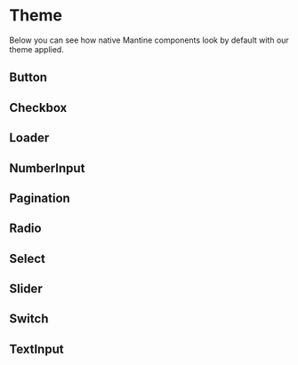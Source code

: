 

# Theme

Below you can see how native Mantine components
look by default with our theme applied.

## Button

<Canvas of={Button.Default} />

## Checkbox

<Canvas of={Checkbox.Default} />

## Loader

<Canvas of={Loader.Default} />

## NumberInput

<Canvas of={NumberInput.Default} />

## Pagination

<Canvas of={Pagination.Default} />

## Radio

<Canvas of={Radio.Default} />

## Select

<Canvas of={Select.Default} />

## Slider

<Canvas of={Slider.Default} />

## Switch

<Canvas of={Switch.Default} />

## TextInput

<Canvas of={TextInput.Default} />
